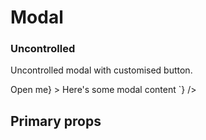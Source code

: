 

# Modal
<Description of={Modal} />

### Uncontrolled
<p>
  Uncontrolled modal with customised button.
</p>
<Playground
  scope={{ Modal, Button }}
  code={`
  <Modal
   defaultOpen={false}
   trigger={<Button variant="solid">Open me</Button>}
  >
    Here's some modal content
  </Modal>
  `}
/>

## Primary props
<Props of={Modal} />
